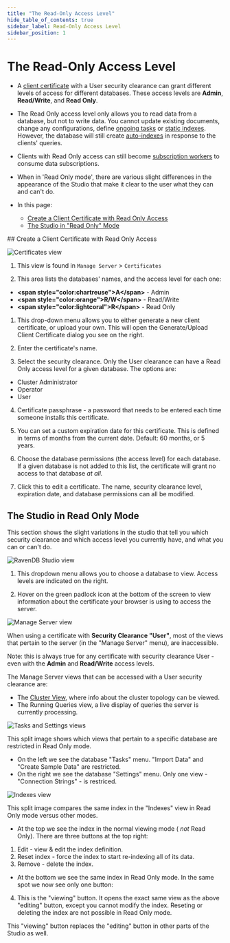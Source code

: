 ```yaml
---
title: "The Read-Only Access Level"
hide_table_of_contents: true
sidebar_label: Read-Only Access Level
sidebar_position: 1
---
```



# The Read-Only Access Level
<Admonition type="note" title="Note">

* A [client certificate](../../../server/security/authentication/client-certificate-usage.mdx) with a User security clearance 
can grant different levels of access for different databases. These access levels are **Admin**, 
**Read/Write**, and **Read Only**.  

* The Read Only access level only allows you to read data from a database, but not to write data. 
You cannot update existing documents, change any configurations, define [ongoing tasks](../../../studio/database/tasks/ongoing-tasks/general-info.mdx) 
or [static indexes](../../../indexes/creating-and-deploying.mdx#static-indexes). However, the database 
will still create [auto-indexes](../../../indexes/creating-and-deploying.mdx#auto-indexes) in response 
to the clients' queries.  

* Clients with Read Only access can still become [subscription workers](../../../client-api/data-subscriptions/what-are-data-subscriptions.mdx) 
to consume data subscriptions.  

* When in 'Read Only mode', there are various slight differences in the appearance of the Studio 
that make it clear to the user what they can and can't do.  

* In this page:  

  * [Create a Client Certificate with Read Only Access](../../../studio/server/certificates/read-only-access-level.mdx#create-a-client-certificate-with-read-only-access)
  * [The Studio in "Read Only" Mode](../../../studio/server/certificates/read-only-access-level.mdx#the-studio-in-"read-only"-mode)

</Admonition>
## Create a Client Certificate with Read Only Access

![Certificates view](./assets/read-only-certificates-1.png)

<Admonition type="info" title="Info">

1. This view is found in `Manage Server` &gt; `Certificates`

2. This area lists the databases' names, and the access level for each one:  
  * **&lt;span style="color:chartreuse"&gt;A&lt;/span&gt;** - Admin
  * **&lt;span style="color:orange"&gt;R/W&lt;/span&gt;** - Read/Write
  * **&lt;span style="color:lightcoral"&gt;R&lt;/span&gt;** - Read Only

</Admonition>

<Admonition type="warning" title="Warning">

1. This drop-down menu allows you to either generate a new client certificate, or upload 
your own. This will open the Generate/Upload Client Certificate dialog you see on the 
right.  

2. Enter the certificate's name.  

3. Select the security clearance. Only the User clearance can have a Read Only access level 
for a given database. The options are:
  * Cluster Administrator
  * Operator
  * User

4. Certificate passphrase - a password that needs to be entered each time someone installs 
this certificate.  

5. You can set a custom expiration date for this certificate. This is defined in terms of 
months from the current date. Default: 60 months, or 5 years.  

6. Choose the database permissions (the access level) for each database. If a given 
database is not added to this list, the certificate will grant no access to that database 
_at all._  

7. Click this to edit a certificate. The name, security clearance level, expiration date, 
and database permissions can all be modified.  

</Admonition>



## The Studio in Read Only Mode

This section shows the slight variations in the studio that tell you which security 
clearance and which access level you currently have, and what you can or can't do.  

![RavenDB Studio view](./assets/read-only-certificates-2.png)

<Admonition type="info" title="Info">

1. This dropdown menu allows you to choose a database to view. Access levels are indicated 
on the right.  

2. Hover on the green padlock icon at the bottom of the screen to view information about 
the certificate your browser is using to access the server.  

</Admonition>  

![Manage Server view](./assets/read-only-certificates-3.png)

<Admonition type="info" title="Info">

When using a certificate with **Security Clearance "User"**, most of the views that pertain 
to the server (in the "Manage Server" menu), are inaccessible.  

Note: this is always true for any certificate with security clearance User - even with 
the **Admin** and **Read/Write** access levels.  

The Manage Server views that can be accessed with a User security clearance are:  

* The [Cluster View](../../../studio/cluster/cluster-view.mdx), where info about the 
cluster topology can be viewed.  
* The Running Queries view, a live display of queries the server is currently processing.  

</Admonition>

![Tasks and Settings views](./assets/read-only-certificates-4.png)

<Admonition type="info" title="Info">

This split image shows which views that pertain to a specific database are restricted in Read 
Only mode.  

* On the left we see the database "Tasks" menu. "Import Data" and "Create Sample Data" are 
restricted.  
* On the right we see the database "Settings" menu. Only one view - "Connection Strings" - is 
restriced.  

</Admonition>

![Indexes view](./assets/read-only-certificates-5.png)

<Admonition type="info" title="Info">

This split image compares the same index in the "Indexes" view in Read Only mode versus other 
modes.  

* At the top we see the index in the normal viewing mode ( _not_ Read Only). There are three 
buttons at the top right:  
1) Edit - view & edit the index definition.  
2) Reset index - force the index to start re-indexing all of its data.  
3) Remove - delete the index.  

* At the bottom we see the same index in Read Only mode. In the same spot we now see only one 
button:  
4) This is the "viewing" button. It opens the exact same view as the above "editing" 
button, except you cannot modify the index. Reseting or deleting the index are not possible 
in Read Only mode.  

This "viewing" button replaces the "editing" button in other parts of the Studio as well.  
</Admonition>



